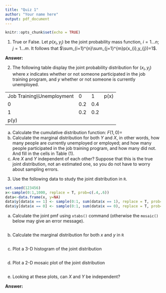 ```yaml
---
title: "Quiz 1"
author: "Your name here"
output: pdf_document
---
```


```r
knitr::opts_chunk$set(echo = TRUE)
```

1. True or False. Let $p(x_{i},y_{j})$ be the joint probability mass function, $i=1\dots n;j=1\dots m$. It follows that $\sum_{i=1}^{n}\sum_{j=1}^{m}p(x_{i},y_{j})=1$. 

**Answer:**


2. The following table display the joint probability distribution for $(x_{i},y_{j})$ where $x$ indicates whether or not someone participated in the job training program, and $y$ whether or not someone is currently unemployed. 

|                            |     |     |      | 
|----------------------------|-----|-----|------| 
| Job Training\\Unemployment | 0   | 1   | p(x) | 
| 0                          | 0.2 | 0.4 |      | 
| 1                          | 0.2 | 0.2 |      | 
| p(y)                       |     |     |      | 


  a. Calculate the cumulative distribution function: $F(1,0)=$
  b. Calculate the marginal distribution for both $Y$ and $X$, in other words, how many people are currently unemployed or employed; and how many people participated in the job training program, and how many did not. And fill in the cells in Table (1). 
  c. Are $X$ and $Y$ independent of each other? Suppose that this is the true joint distribution, not an estimated one, so you do not have to worry about sampling errors. 
  

3. Use the following data to study the joint distribution in `R`. 

```r
set.seed(123456)
x<-sample(0:1,1000, replace = T, prob=c(.4,.6)) 
data<-data.frame(x, y=NA)
data$y[data$x == 1] <- sample(0:1, sum(data$x == 1), replace = T, prob=c(0.1,0.9)) 
data$y[data$x == 0] <- sample(0:1, sum(data$x == 0), replace = T, prob=c(0.2,0.8)) 
```

  a. Calculate the joint pmf using `xtabs()` command (otherwise the `mosaic()` below may give an error message). 
  
```r

```

  b. Calculate the marginal distribution for both $x$ and $y$ in `R`
  
```r

```

  c. Plot a 3-D histogram of the joint distribution
  
```r

```

  d. Plot a 2-D mosaic plot of the joint distribution
  
```r

```


  e. Looking at these plots, can $X$ and $Y$ be independent?
  
  **Answer:**




